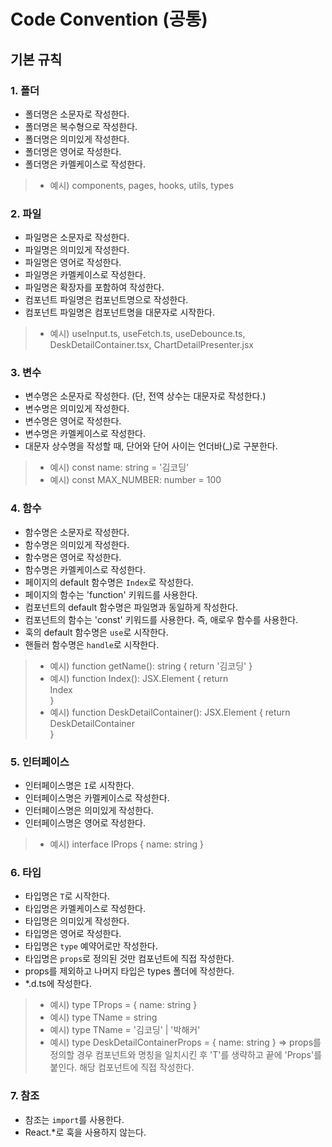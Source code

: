 # Code Convention (공통)

## 기본 규칙

### 1. 폴더
- 폴더명은 소문자로 작성한다.
- 폴더명은 복수형으로 작성한다.
- 폴더명은 의미있게 작성한다.
- 폴더명은 영어로 작성한다.
- 폴더명은 카멜케이스로 작성한다.

> - 예시) components, pages, hooks, utils, types

### 2. 파일
- 파일명은 소문자로 작성한다.
- 파일명은 의미있게 작성한다.
- 파일명은 영어로 작성한다.
- 파일명은 카멜케이스로 작성한다.
- 파일명은 확장자를 포함하여 작성한다.
- 컴포넌트 파일명은 컴포넌트명으로 작성한다.
- 컴포넌트 파일명은 컴포넌트명을 대문자로 시작한다.

> - 예시) useInput.ts, useFetch.ts, useDebounce.ts, DeskDetailContainer.tsx, ChartDetailPresenter.jsx

### 3. 변수
- 변수명은 소문자로 작성한다. (단, 전역 상수는 대문자로 작성한다.)
- 변수명은 의미있게 작성한다.
- 변수명은 영어로 작성한다.
- 변수명은 카멜케이스로 작성한다.
- 대문자 상수명을 작성할 때, 단어와 단어 사이는 언더바(_)로 구분한다.

> - 예시) const name: string = '김코딩'
> - 예시) const MAX_NUMBER: number = 100

### 4. 함수
- 함수명은 소문자로 작성한다.
- 함수명은 의미있게 작성한다.
- 함수명은 영어로 작성한다.
- 함수명은 카멜케이스로 작성한다.
- 페이지의 default 함수명은 `Index`로 작성한다.
- 페이지의 함수는 'function' 키워드를 사용한다.
- 컴포넌트의 default 함수명은 파일명과 동일하게 작성한다.
- 컴포넌트의 함수는 'const' 키워드를 사용한다. 즉, 애로우 함수를 사용한다.
- 훅의 default 함수명은 `use`로 시작한다.
- 핸들러 함수명은 `handle`로 시작한다.

> - 예시) function getName(): string { return '김코딩' }
> - 예시) function Index(): JSX.Element { return <div>Index</div> }
> - 예시) function DeskDetailContainer(): JSX.Element { return <div>DeskDetailContainer</div> }

### 5. 인터페이스
- 인터페이스명은 `I`로 시작한다.
- 인터페이스명은 카멜케이스로 작성한다.
- 인터페이스명은 의미있게 작성한다.
- 인터페이스명은 영어로 작성한다.

> - 예시) interface IProps { name: string }

### 6. 타입
- 타입명은 `T`로 시작한다.
- 타입명은 카멜케이스로 작성한다.
- 타입명은 의미있게 작성한다.
- 타입명은 영어로 작성한다.
- 타입명은 `type` 예약어로만 작성한다.
- 타입명은 `props`로 정의된 것만 컴포넌트에 직접 작성한다.
- props를 제외하고 나머지 타입은 types 폴더에 작성한다.
- *.d.ts에 작성한다.

> - 예시) type TProps = { name: string }
> - 예시) type TName = string
> - 예시) type TName = '김코딩' | '박해커'
> - 예시) type DeskDetailContainerProps = { name: string } => props를 정의할 경우 컴포넌트와 명칭을 일치시킨 후 'T'를 생략하고 끝에 'Props'를 붙인다. 해당 컴포넌트에 직접 작성한다.

### 7. 참조
- 참조는 `import`를 사용한다.
- React.*로 훅을 사용하지 않는다.
